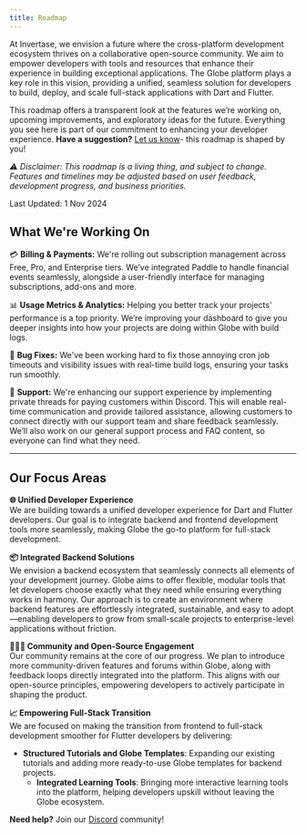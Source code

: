 ```yaml
---
title: Roadmap
---
```


At Invertase, we envision a future where the cross-platform development ecosystem thrives on a collaborative open-source community. We aim to empower developers with tools and resources that enhance their experience in building exceptional applications. The Globe platform plays a key role in this vision, providing a unified, seamless solution for developers to build, deploy, and scale full-stack applications with Dart and Flutter.

This roadmap offers a transparent look at the features we’re working on, upcoming improvements, and exploratory ideas for the future. Everything you see here is part of our commitment to enhancing your developer experience. **Have a suggestion?** [Let us know](https://invertase.canny.io/globe)\- this roadmap is shaped by you!

*⚠️ Disclaimer: This roadmap is a living thing, and subject to change. Features and timelines may be adjusted based on user feedback, development progress, and business priorities.*

Last Updated: 1 Nov 2024


## **What We're Working On** 

💳 **Billing & Payments:** We're rolling out subscription management across Free, Pro, and Enterprise tiers. We’ve integrated Paddle to handle financial events seamlessly, alongside a user-friendly interface for managing subscriptions, add-ons and more.

📊 **Usage Metrics & Analytics:** Helping you better track your projects' performance is a top priority. We’re improving your dashboard to give you deeper insights into how your projects are doing within Globe with build logs.  

🐞 **Bug Fixes:** We've been working hard to fix those annoying cron job timeouts and visibility issues with real-time build logs, ensuring your tasks run smoothly.

💬 **Support:** We're enhancing our support experience by implementing private threads for paying customers within Discord. This will enable real-time communication and provide tailored assistance, allowing customers to connect directly with our support team and share feedback seamlessly. We’ll also work on our general support process and FAQ content, so everyone can find what they need. 

---

## **Our Focus Areas** 


**🌐 Unified Developer Experience**  
We are building towards a unified developer experience for Dart and Flutter developers. Our goal is to integrate backend and frontend development tools more seamlessly, making Globe the go-to platform for full-stack development.

**📦 Integrated Backend Solutions**  
We envision a backend ecosystem that seamlessly connects all elements of your development journey. Globe aims to offer flexible, modular tools that let developers choose exactly what they need while ensuring everything works in harmony. Our approach is to create an environment where backend features are effortlessly integrated, sustainable, and easy to adopt—enabling developers to grow from small-scale projects to enterprise-level applications without friction.

**🧑‍🤝‍🧑 Community and Open-Source Engagement**  
Our community remains at the core of our progress. We plan to introduce more community-driven features and forums within Globe, along with feedback loops directly integrated into the platform. This aligns with our open-source principles, empowering developers to actively participate in shaping the product.

**📈 Empowering Full-Stack Transition**  
We are focused on making the transition from frontend to full-stack development smoother for Flutter developers by delivering:

* **Structured Tutorials and Globe Templates**: Expanding our existing tutorials and adding more ready-to-use Globe templates for backend projects.  
  * **Integrated Learning Tools**: Bringing more interactive learning tools into the platform, helping developers upskill without leaving the Globe ecosystem.


**Need help?** Join our [Discord](https://invertase.link/globe-discord) community! 
